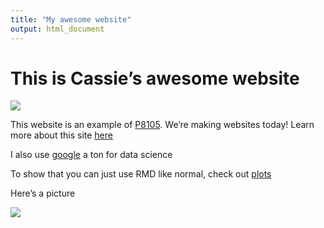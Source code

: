 ```yaml
---
title: "My awesome website"
output: html_document
---
```


# This is Cassie's awesome website

![](https://media.giphy.com/media/drXGoW1iudhKw/giphy.gif)


This website is an example of [P8105](https://p8105.com/index.html). We're making websites today! Learn more about this site [here](about.html)

I also use [google](https://google.com/) a ton for data science

To show that you can just use RMD like normal, check out [plots](plots.html)



Here's a picture

![](images/pfp.jpg)